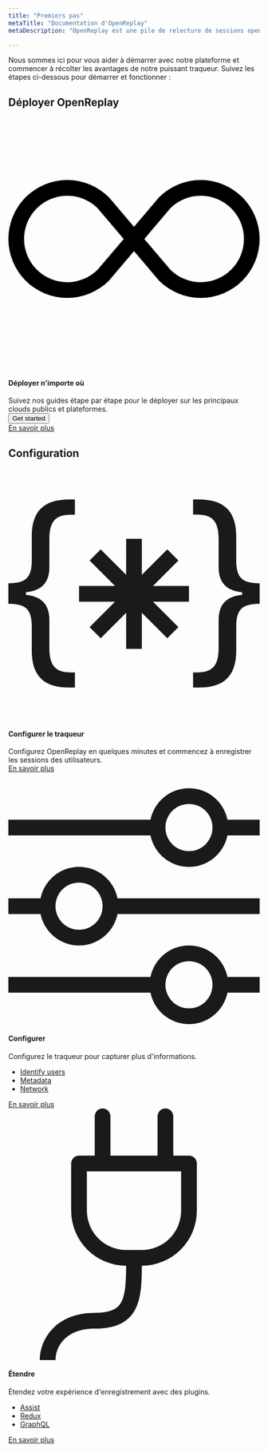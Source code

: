 ```yaml
---
title: "Premiers pas"
metaTitle: "Documentation d'OpenReplay"
metaDescription: "OpenReplay est une pile de relecture de sessions open source et auto-hébergée qui vous permet de voir ce que les utilisateurs font sur votre application web, vous aidant à résoudre les problèmes plus rapidement."

---
```


Nous sommes ici pour vous aider à démarrer avec notre plateforme et commencer à récolter les avantages de notre puissant traqueur. Suivez les étapes ci-dessous pour démarrer et fonctionner :

## Déployer OpenReplay
<div class="col-span-12 card">
	<div class="relative border text-left">
		<div class="relative flex flex-col gap-6">
			<div class="flex items-center gap-3">
				<div class="shrink-0 theme-icon w-8 h-8 flex items-center justify-center rounded">
					<svg xmlns="http://www.w3.org/2000/svg" fill="var(--theme-accent-full)" class="bi bi-infinity"
							 viewBox="0 0 16 16">
						<path
							d="M5.68 5.792 7.345 7.75 5.681 9.708a2.75 2.75 0 1 1 0-3.916ZM8 6.978 6.416 5.113l-.014-.015a3.75 3.75 0 1 0 0 5.304l.014-.015L8 8.522l1.584 1.865.014.015a3.75 3.75 0 1 0 0-5.304l-.014.015L8 6.978Zm.656.772 1.663-1.958a2.75 2.75 0 1 1 0 3.916L8.656 7.75Z"/>
					</svg>
				</div>
				<h4>Déployer n'importe où</h4>
			</div>
			<span class="flex-grow">Suivez nos guides étape par étape pour le déployer sur les principaux clouds publics et plateformes.</span>
		</div>
		<div class="mt-6">
			<div class="hidden">
				<button class="relative inline-flex items-center space-x-2 text-center rounded px-3 py-2" type="button">
					<span class="truncate">Get started</span>
				</button>
			</div>
			<div class="grid grid-cols-2 md:grid-cols-4 gap-3 md:gap-4">
				<IconText url="/deployment/deploy-aws" title="AWS"/>
				<IconText url="/deployment/deploy-azure" title="Azure"/>
				<IconText url="/deployment/deploy-gcp" title="GCP"/>
				<IconText url="/deployment/deploy-digitalocean" title="Digital Ocean"/>
			</div>
		</div>
		<div class="flex justify-start mt-5">
			<a class="block text-center w-fit learn-more" href="/deployment/"> En savoir plus </a>
		</div>
	</div>
</div>


## Configuration
<div class="grid grid-cols-1 md:grid-cols-3 gap-3">
	<div class="card">
		<div class="relative border text-left col-span-4">
			<div class="relative flex flex-col gap-6">
				<div class="flex items-center gap-3">
					<div class="shrink-0 theme-icon w-8 h-8 flex items-center justify-center rounded">
						<svg xmlns="http://www.w3.org/2000/svg" fill="currentColor" class="bi bi-braces-asterisk"
								 viewBox="0 0 16 16">
							<path fill-rule="evenodd"
										d="M1.114 8.063V7.9c1.005-.102 1.497-.615 1.497-1.6V4.503c0-1.094.39-1.538 1.354-1.538h.273V2h-.376C2.25 2 1.49 2.759 1.49 4.352v1.524c0 1.094-.376 1.456-1.49 1.456v1.299c1.114 0 1.49.362 1.49 1.456v1.524c0 1.593.759 2.352 2.372 2.352h.376v-.964h-.273c-.964 0-1.354-.444-1.354-1.538V9.663c0-.984-.492-1.497-1.497-1.6ZM14.886 7.9v.164c-1.005.103-1.497.616-1.497 1.6v1.798c0 1.094-.39 1.538-1.354 1.538h-.273v.964h.376c1.613 0 2.372-.759 2.372-2.352v-1.524c0-1.094.376-1.456 1.49-1.456v-1.3c-1.114 0-1.49-.362-1.49-1.456V4.352C14.51 2.759 13.75 2 12.138 2h-.376v.964h.273c.964 0 1.354.444 1.354 1.538V6.3c0 .984.492 1.497 1.497 1.6ZM7.5 11.5V9.207l-1.621 1.621-.707-.707L6.792 8.5H4.5v-1h2.293L5.172 5.879l.707-.707L7.5 6.792V4.5h1v2.293l1.621-1.621.707.707L9.208 7.5H11.5v1H9.207l1.621 1.621-.707.707L8.5 9.208V11.5h-1Z"/>
						</svg>
					</div>
					<h4>Configurer le traqueur</h4>
				</div>
				<span class="text-sm flex-grow">Configurez OpenReplay en quelques minutes et commencez à enregistrer les sessions des utilisateurs.</span>
			</div>
			<div class="mt-6">
				<div class="grid grid-cols-1 md:grid-cols-1 gap-3 md:gap-4">
					<IconText url="/ios-sdk/init" title="iOS (Beta)"/>
					<IconText url="/rn-sdk/init" title="React Native (Beta)"/>
					<IconText url="/using-or/snippet" title="JS Snippet"/>
					<IconText url="/using-or/react" title="React"/>
					<IconText url="/using-or/vue" title="Vue"/>
					<IconText url="/using-or/angular" title="Angular"/>
					<IconText url="/using-or/next" title="NextJS"/>
				</div>
			</div>
			<div class="flex justify-start mt-5">
				<a class="block text-center w-fit learn-more" href="/using-or/">
					En savoir plus
				</a>
			</div>
		</div>
	</div>
	<div class="card">
		<div class="relative border text-left col-span-4">
			<div class="relative flex flex-col gap-6">
				<div class="flex items-center gap-3">
					<div class="shrink-0 theme-icon w-8 h-8 flex items-center justify-center rounded">
						<svg xmlns="http://www.w3.org/2000/svg" fill="currentColor" class="bi bi-sliders" viewBox="0 0 16 16">
							<path fill-rule="evenodd"
										d="M11.5 2a1.5 1.5 0 1 0 0 3 1.5 1.5 0 0 0 0-3zM9.05 3a2.5 2.5 0 0 1 4.9 0H16v1h-2.05a2.5 2.5 0 0 1-4.9 0H0V3h9.05zM4.5 7a1.5 1.5 0 1 0 0 3 1.5 1.5 0 0 0 0-3zM2.05 8a2.5 2.5 0 0 1 4.9 0H16v1H6.95a2.5 2.5 0 0 1-4.9 0H0V8h2.05zm9.45 4a1.5 1.5 0 1 0 0 3 1.5 1.5 0 0 0 0-3zm-2.45 1a2.5 2.5 0 0 1 4.9 0H16v1h-2.05a2.5 2.5 0 0 1-4.9 0H0v-1h9.05z"/>
						</svg>
					</div>
					<h4>Configurer</h4>
				</div>
				<span class="text-sm flex-grow">Configurez le traqueur pour capturer plus d'informations.</span>
			</div>
			<div class="mt-6">
				<div class="grid grid-cols-1 md:grid-cols-1 gap-3 md:gap-4">
					<ul class="list-none ml-0 pl-0">
						<li>
							<a href="/installation/identify-user">Identify users</a>
						</li>
						<li>
							<a href="/installation/metadata">Metadata</a>
						</li>
						<li>
							<a href="/installation/network-options">Network</a>
						</li>
					</ul>
				</div>
			</div>
			<div class="flex justify-start mt-5">
				<a class="block text-center w-fit learn-more" href="/installation/">
					En savoir plus
				</a>
			</div>
		</div>
	</div>
	<div class="card">
		<div class="relative border text-left col-span-4">
			<div class="relative flex flex-col gap-6">
				<div class="flex items-center gap-3">
					<div class="shrink-0 theme-icon w-8 h-8 flex items-center justify-center rounded">
						<svg xmlns="http://www.w3.org/2000/svg" fill="currentColor" class="bi bi-plug" viewBox="0 0 16 16">
							<path
								d="M6 0a.5.5 0 0 1 .5.5V3h3V.5a.5.5 0 0 1 1 0V3h1a.5.5 0 0 1 .5.5v3A3.5 3.5 0 0 1 8.5 10c-.002.434-.01.845-.04 1.22-.041.514-.126 1.003-.317 1.424a2.083 2.083 0 0 1-.97 1.028C6.725 13.9 6.169 14 5.5 14c-.998 0-1.61.33-1.974.718A1.922 1.922 0 0 0 3 16H2c0-.616.232-1.367.797-1.968C3.374 13.42 4.261 13 5.5 13c.581 0 .962-.088 1.218-.219.241-.123.4-.3.514-.55.121-.266.193-.621.23-1.09.027-.34.035-.718.037-1.141A3.5 3.5 0 0 1 4 6.5v-3a.5.5 0 0 1 .5-.5h1V.5A.5.5 0 0 1 6 0zM5 4v2.5A2.5 2.5 0 0 0 7.5 9h1A2.5 2.5 0 0 0 11 6.5V4H5z"/>
						</svg>
					</div>
					<h4>Étendre</h4>
				</div>
				<span class="text-sm flex-grow">Étendez votre expérience d'enregistrement avec des plugins.</span>
			</div>
			<div class="mt-6">
				<div class="grid grid-cols-1 md:grid-cols-1 gap-3 md:gap-4">
					<ul class="list-none ml-0 pl-0">
						<li>
							<a href="/plugins/assist">Assist</a>
						</li>
						<li>
							<a href="/plugins/redux">Redux</a>
						</li>
						<li>
							<a href="/plugins/graphql">GraphQL</a>
						</li>
					</ul>
				</div>
			</div>
			<div class="flex justify-start mt-5">
				<a class="block text-center w-fit learn-more" href="/plugins/">
					En savoir plus
				</a>
			</div>
		</div>
	</div>
</div>
